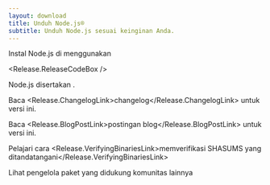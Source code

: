 ```yaml
---
layout: download
title: Unduh Node.js®
subtitle: Unduh Node.js sesuai keinginan Anda.
---
```


<section>
Instal Node.js <Release.VersionDropdown /> di <Release.OperatingSystemDropdown exclude={["AIX"]} /> menggunakan <Release.PlatformDropdown />

<Release.ReleaseCodeBox />
</section>

<section>
Node.js disertakan <Release.NpmLink />.

Baca <Release.ChangelogLink>changelog</Release.ChangelogLink> untuk versi ini.

Baca <Release.BlogPostLink>postingan blog</Release.BlogPostLink> untuk versi ini.

Pelajari cara <Release.VerifyingBinariesLink>memverifikasi SHASUMS yang ditandatangani</Release.VerifyingBinariesLink>

Lihat <LinkWithArrow href="/download/package-manager/all">pengelola paket</LinkWithArrow> yang didukung komunitas lainnya

</section>
